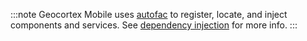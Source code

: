 :::note
Geocortex Mobile uses [autofac](https://autofaccn.readthedocs.io/en/latest/index.html) to register, locate, and inject components and services. See [dependency injection](../dependency-injection.mdx) for more info.
:::
